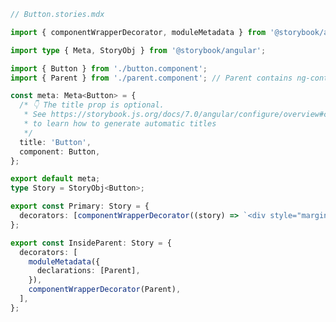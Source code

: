 ```ts
// Button.stories.mdx

import { componentWrapperDecorator, moduleMetadata } from '@storybook/angular';

import type { Meta, StoryObj } from '@storybook/angular';

import { Button } from './button.component';
import { Parent } from './parent.component'; // Parent contains ng-content

const meta: Meta<Button> = {
  /* 👇 The title prop is optional.
   * See https://storybook.js.org/docs/7.0/angular/configure/overview#configure-story-loading
   * to learn how to generate automatic titles
   */
  title: 'Button',
  component: Button,
};

export default meta;
type Story = StoryObj<Button>;

export const Primary: Story = {
  decorators: [componentWrapperDecorator((story) => `<div style="margin: 3em">${story}</div>`)],
};

export const InsideParent: Story = {
  decorators: [
    moduleMetadata({
      declarations: [Parent],
    }),
    componentWrapperDecorator(Parent),
  ],
};
```
